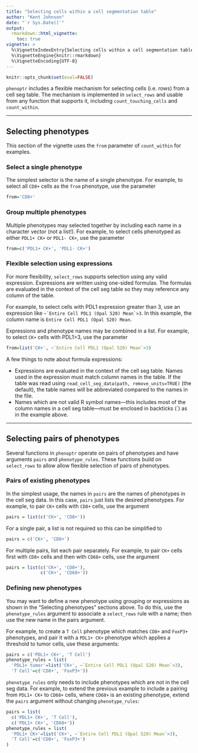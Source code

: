 ```yaml
---
title: "Selecting cells within a cell segmentation table"
author: "Kent Johnson"
date: "`r Sys.Date()`"
output:
  rmarkdown::html_vignette:
    toc: true
vignette: >
  %\VignetteIndexEntry{Selecting cells within a cell segmentation table}
  %\VignetteEngine{knitr::rmarkdown}
  %\VignetteEncoding{UTF-8}
---
```


```r
knitr::opts_chunk$set(eval=FALSE)
```

`phenoptr` includes a flexible mechanism for selecting cells (i.e. rows) from a
cell seg table. The mechanism is implemented in `select_rows` and 
usable from any function that supports it, 
including `count_touching_cells` and `count_within`.

----

## Selecting phenotypes

This section of the vignette uses the `from` parameter 
of `count_within` for examples.

### Select a single phenotype

The simplest selector is the name of a single phenotype. For example,
to select all `CD8+` cells as the `from` phenotype, use the parameter

```r
from='CD8+'
```

### Group multiple phenotypes

Multiple phenotypes may selected together by including each name in a 
character vector (not a list!).
For example, to select cells phenotyped as either 
`PDL1+ CK+` or `PDL1- CK+`,
use the parameter

```r
from=c('PDL1+ CK+', 'PDL1- CK+')
```

### Flexible selection using expressions

For more flexibility, `select_rows` supports selection using any valid
expression. Expressions are written using one-sided formulas. 
The formulas are evaluated in the context
of the cell seg table so they may reference any column of the table.

For example, to select cells with PDL1 expression greater than 3, use
an expression like ``~`Entire Cell PDL1 (Opal 520) Mean`>3``. 
In this example, the column name is `Entire Cell PDL1 (Opal 520) Mean`.

Expressions and phenotype names may be combined in a list. For example,
to select `CK+` cells with PDL1>3, use the parameter

```r
from=list('CK+', ~`Entire Cell PDL1 (Opal 520) Mean`>3)
```

A few things to note about formula expressions:

- Expressions are evaluated in the context of the cell seg table. Names
  used in the expression must match column names in the table. If the table
  was read using `read_cell_seg_data(path, remove_units=TRUE)` (the default),
  the table names will be abbreviated compared to the names in the file.
- Names which are not valid R symbol names---this includes most of the column
  names in a cell seg table---must be enclosed in backticks (`) as
  in the example above.
  
----

## Selecting pairs of phenotypes

Several functions in `phenoptr` operate on pairs of phenotypes 
and have arguments
`pairs` and `phenotype_rules`. These functions build on `select_rows` to
allow allow flexible selection of pairs of phenotypes. 

### Pairs of existing phenotypes

In the simplest usage, the names in `pairs` are the names of phenotypes in
the cell seg data. In this case, `pairs` just lists the desired phenotypes.
For example, to pair `CK+` cells with `CD8+` cells, use the argument

```r
pairs = list(c('CK+', 'CD8+'))
```

For a single pair, a list is not required so this can be simplified to

```r
pairs = c('CK+', 'CD8+')
```

For multiple pairs, list each pair separately. For example, to pair `CK+` 
cells first with `CD8+` cells and then with `CD68+` cells, use the argument

```r
pairs = list(c('CK+', 'CD8+'),
             c('CK+', 'CD68+'))
```

### Defining new phenotypes

You may want to define a new phenotype using grouping or expressions as shown 
in the "Selecting phenotypes" sections above. To do
this, use the `phenotype_rules` argument to associate a `select_rows` rule
with a name; then use the new name in the pairs argument.

For example, to create a `T Cell` phenotype which matches `CD8+` and `FoxP3+`
phenotypes, and pair it with a `PDL1+ CK+` phenotype which 
applies a threshold to
tumor cells, use these arguments:

```r
pairs = c('PDL1+ CK+', 'T Cell')
phenotype_rules = list(
  'PDL1+ tumor'=list('CK+', ~`Entire Cell PDL1 (Opal 520) Mean`>3),
  'T Cell'=c('CD8+', 'FoxP3+'))
```

`phenotype_rules` only needs to include phenotypes which are not in the cell
seg data. For example, to extend the previous example to include a pairing
from `PDL1+ CK+` to `CD68+` cells, where `CD68+` is an existing phenotype,
extend the `pairs` argument without changing `phenotype_rules`:


```r
pairs = list(
  c('PDL1+ CK+', 'T Cell'),
  c('PDL1+ CK+', 'CD68+'))
phenotype_rules = list(
  'PDL1+ CK+'=list('CK+', ~`Entire Cell PDL1 (Opal 520) Mean`>3),
  'T Cell'=c('CD8+', 'FoxP3+')
)
```

